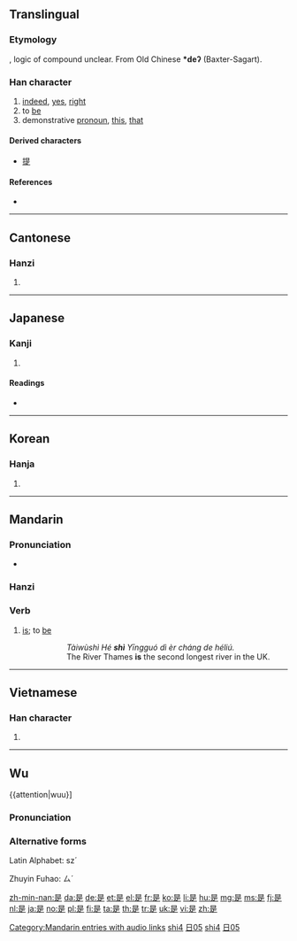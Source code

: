 {{also|shi|昰}}
==Translingual==
{{stroke order|strokes=9}}
{{stroke order|type=animate}}

===Etymology===
{{Han compound|早|止|ls=ic}}, logic of compound unclear. From Old Chinese '''*deʔ''' (Baxter-Sagart).

===Han character===
{{Han char|rn=72|rad=日|as=05|sn=9|four=6080<sub>1</sub>|canj=日一卜人 (AMYO)|ids=⿱[[日]]⿱[[一]][[龰]]}}

# [[indeed]], [[yes]], [[right]]
# to [[be]]
# demonstrative [[pronoun]], [[this]], [[that]]

====Derived characters====
* [[提]]

====References====
* {{Han ref|kx=0493.260|dkj=13859|dj=0858.060|hdz=21497.050|uh=662F|ud=26159|bh=AC4F|bd=44111}}

----

==Cantonese==

===Hanzi===
{{yue-hanzi|jyut=si6|y=si6}}

# {{defn|lang=yue|sort=日05}}

----

==Japanese==

===Kanji===
{{ja-kanji|grade=c|rs=日05}}

# {{defn|lang=ja|sort=日05}}

====Readings====
* {{ja-readings|on=[[ぜ]] (ze), [[し]] (shi)|kun=[[これ]] (kore), [[この]] (kono), [[ここ]] (koko)}}

----

==Korean==

===Hanja===
{{ko-hanja|hangeul=시|eumhun=바를|rv=si|mr=si|y=si}}

# {{defn|lang=ko|sort=日05}}

----

==Mandarin==

===Pronunciation===
* {{audio|zh-shì.ogg|audio}}

===Hanzi===
{{cmn-hanzi|pin=[[shì]] ([[shi4]])|wg=shih<sup>4</sup>}}

===Verb===
{{cmn-verb|ts|pin=shì|pint=shi4|rs=日05}}

# [[is]]; to [[be]]
#: {{Hans|泰晤士河'''是'''英国第二长的河流。|lang=cmn}}
#:: ''Tàiwùshì Hé '''shì''' Yīngguó dì èr cháng de héliú.''
#:: The River Thames '''is''' the second longest river in the UK.

[[Category:Mandarin entries with audio links]]
[[Category:Mandarin pronouns in simplified script|shi4]]
[[Category:Mandarin pronouns in traditional script|日05]]
[[Category:cmn:Beginning Mandarin in simplified script|shi4]]
[[Category:cmn:Beginning Mandarin in traditional script|日05]]

----

==Vietnamese==

===Han character===
{{vi-hantu|[[thị]]|rs=日05}}

# {{defn|lang=vi|sort=日05}}

----

==Wu==
{{attention|wuu}]

===Pronunciation===
{{rfp|lang=wuu}}

===Alternative forms===
Latin Alphabet: sz´

Zhuyin Fuhao: ㄙˊ

[[zh-min-nan:是]]
[[da:是]]
[[de:是]]
[[et:是]]
[[el:是]]
[[fr:是]]
[[ko:是]]
[[li:是]]
[[hu:是]]
[[mg:是]]
[[ms:是]]
[[fj:是]]
[[nl:是]]
[[ja:是]]
[[no:是]]
[[pl:是]]
[[fi:是]]
[[ta:是]]
[[th:是]]
[[tr:是]]
[[uk:是]]
[[vi:是]]
[[zh:是]]